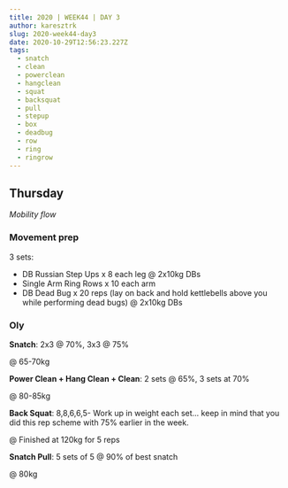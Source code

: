 ```yaml
---
title: 2020 | WEEK44 | DAY 3
author: karesztrk
slug: 2020-week44-day3
date: 2020-10-29T12:56:23.227Z
tags:
  - snatch
  - clean
  - powerclean
  - hangclean
  - squat
  - backsquat
  - pull
  - stepup
  - box
  - deadbug
  - row
  - ring
  - ringrow
---
```


## Thursday

_Mobility flow_

### Movement prep

3 sets:

- DB Russian Step Ups x 8 each leg @ 2x10kg DBs
- Single Arm Ring Rows x 10 each arm
- DB Dead Bug x 20 reps (lay on back and hold kettlebells above you while performing dead bugs) @ 2x10kg DBs

### Oly

**Snatch**: 2x3 @ 70%, 3x3 @ 75%

@ 65-70kg

**Power Clean + Hang Clean + Clean**: 2 sets @ 65%, 3 sets at 70%

@ 80-85kg

**Back Squat**: 8,8,6,6,5- Work up in weight each set… keep in mind that you did this rep scheme with 75% earlier in the week.

@ Finished at 120kg for 5 reps

**Snatch Pull**: 5 sets of 5 @ 90% of best snatch

@ 80kg
